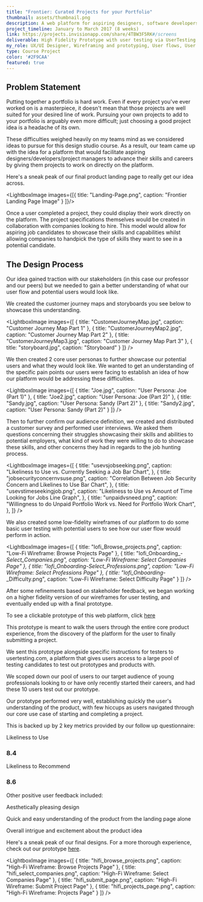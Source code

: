 ```yaml
---
title: "Frontier: Curated Projects for your Portfolio"
thumbnail: assets/thumbnail.png
description: A web platform for aspiring designers, software developers, data scientists, and other entry-level professionals to complete curated portfolio projects and show off their work to companies
project_timeline: January to March 2017 (8 weeks)
link: https://projects.invisionapp.com/share/4TBW3F5RK#/screens
deliverable: High Fidelity Prototype with user testing via UserTesting.com
my_role: UX/UI Designer, Wireframing and prototyping, User flows, User interviews, User Research
type: Course Project
color: '#2F9CAA'
featured: true
---
```


## Problem Statement

Putting together a portfolio is hard work. Even if every project you've ever worked
on is a masterpiece, it doesn't mean that those projects are well suited for your desired
line of work. Pursuing your own projects to add to your portfolio is arguably
even more difficult; just choosing a good project idea is a headache of its own.

These difficulties weighed heavily on my teams mind as we considered ideas to pursue
for this design studio course. As a result, our team came up with the idea for
a platform that would facilitate aspiring designers/developers/project managers
to advance their skills and careers by giving them projects to work on directly
on the platform.

Here's a sneak peak of our final product landing page to really get our idea across.

<LightboxImage images={[{
      title: "Landing-Page.png",
      caption: "Frontier Landing Page Image"
    }
  ]}/>

Once a user completed a project, they could display their work directly on the platform.
The project specifications themselves would be created in collaboration with companies
looking to hire. This model would allow for aspiring job candidates to showcase their
skills and capabilities whilst allowing companies to handpick the type of skills they
want to see in a potential candidate.

## The Design Process

Our idea gained traction with our stakeholders (in this case our professor and our peers)
but we needed to gain a better understanding of what our user flow and potential
users would look like.

We created the customer journey maps and storyboards you see below to showcase this
understanding.


<LightboxImage images={[
    {
      title: "CustomerJourneyMap.jpg",
      caption: "Customer Journey Map Part 1"
    },
    {
     title: "CustomerJourneyMap2.jpg",
     caption: "Customer Journey Map Part 2"
    },
    {
     title: "CustomerJourneyMap3.jpg",
     caption: "Customer Journey Map Part 3"
    },
    {
     title: "storyboard.jpg",
     caption: "Storyboard"
    }
  ]}
/>

We then created 2 core user personas to further showcase our potential users and what they would look like.
We wanted to get an understanding of the specific pain points our users were facing to establish an
idea of how our platform would be addressing these difficulties.

<LightboxImage images={[
  {
    title: "Joe.jpg",
    caption: "User Persona: Joe (Part 1)"
  },
  {
    title: "Joe2.jpg",
    caption: "User Persona: Joe (Part 2)"
  },
  {
    title: "Sandy.jpg",
    caption: "User Persona: Sandy (Part 2)"
  },
  {
    title: "Sandy2.jpg",
    caption: "User Persona: Sandy (Part 2)"
  }
]}
/>

Then to further confirm our audience definition, we created and distributed a customer
survey and performed user interviews. We asked them questions concerning their struggles
showcasing their skills and abilities to potential employers, what kind of work
they were willing to do to showcase these skills, and other concerns they had in
regards to the job hunting process.

<LightboxImage
  images={[
    {
      title: "usevsjobseeking.png",
      caption: "Likeliness to Use vs. Currently Seeking a Job Bar Chart",
    },
    {
      title: "jobsecurityconcernvsuse.png",
      caption: "Correlation Between Job Security Concern and Likelines to Use Bar Chart",
    },
    {
      title: "usevstimeseekingjob.png",
      caption: "Likeliness to Use vs Amount of Time Looking for Jobs Line Graph",
    },
    {
      title: "unpaidvsneed.png",
      caption: "Willingness to do Unpaid Portfolio Work vs. Need for Portfolio Work Chart",
    },
  ]}
/>

We also created some low-fidelity wireframes of our platform to do some basic user testing
with potential users to see how our user flow would perform in action.

<LightboxImage
  images={[
    {
      title: "lofi_Browse_projects.png",
      caption: "Low-Fi Wireframe: Browse Projects Page"
    },
    {
      title: "lofi_Onboarding_-_Select_Companies.png",
      caption: "Low-Fi Wireframe: Select Companies Page"
    },
    {
      title: "lofi_Onboarding_-_Select_Professions.png",
      caption: "Low-Fi Wireframe: Select Professions Page"
    },
    {
      title: "lofi_Onboarding_-_Difficulty.png",
      caption: "Low-Fi Wireframe: Select Difficulty Page"
    }
  ]}
/>

After some refinements based on stakeholder feedback, we began working on a higher fidelity
version of our wireframes for user testing, and eventually ended up with a final prototype.

To see a clickable prototype of this web platform, click [here](https://projects.invisionapp.com/share/4TBW3F5RK#/screens)

This prototype is meant to walk the users through the entire core product experience,
from the discovery of the platform for the user to finally submitting a project.

We sent this prototype alongside specific instructions for testers to usertesting.com,
a platform that gives users access to a large pool of testing candidates to test
out prototypes and products with.

We scoped down our pool of users to our target audience of young professionals looking
to or have only recently started their careers, and had these 10 users test out our prototype.

Our prototype performed very well, establishing quickly the user's understanding of
the product, with few hiccups as users navigated through our core use case of starting
and completing a project.

This is backed up by 2 key metrics provided by our follow up questionnaire:

<div className="scores">
  <div>
   <p>Likeliness to Use </p>
   <h3> 8.4 </h3>
  </div>
  <div>
   <p>Likeliness to Recommend </p>
   <h3> 8.6 </h3>
  </div>
</div>

Other positive user feedback included:

<div className="feedback">
  <p>Aesthetically pleasing design</p>
  <p>Quick and easy understanding of the product from the landing page alone</p>
  <p>Overall intrigue and excitement about the product idea</p>
</div>

Here's a sneak peak of our final designs. For a more thorough experience,
check out our prototype [here](https://projects.invisionapp.com/share/4TBW3F5RK#/screens).

<LightboxImage
  images={[
    {
      title: "hifi_browse_projects.png",
      caption: "High-Fi Wireframe: Browse Projects Page"
    },
    {
      title: "hifi_select_companies.png",
      caption: "High-Fi Wireframe: Select Companies Page"
    },
    {
      title: "hifi_submit_page.png",
      caption: "High-Fi Wireframe: Submit Project Page"
    },
    {
      title: "hifi_projects_page.png",
      caption: "High-Fi Wireframe: Projects Page"
    }
  ]}
/>

